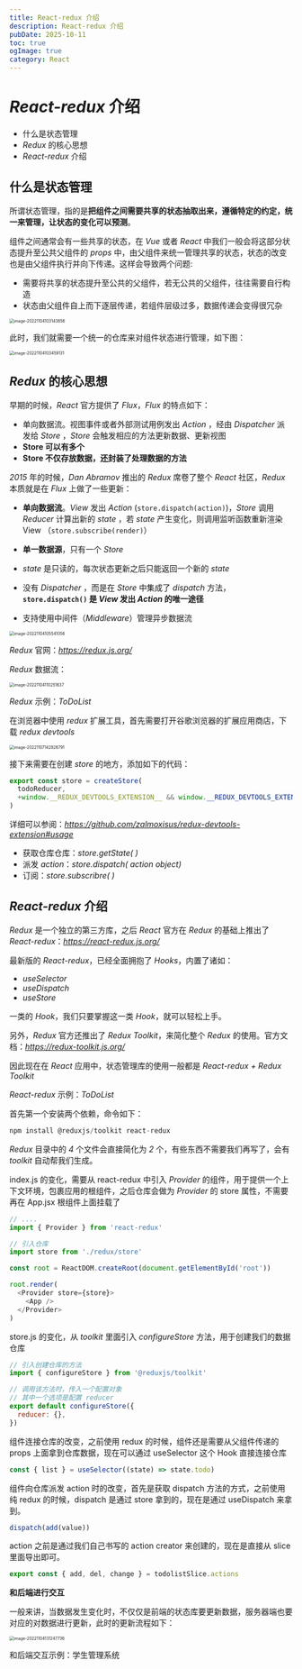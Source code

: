 ```yaml
---
title: React-redux 介绍
description: React-redux 介绍
pubDate: 2025-10-11
toc: true
ogImage: true
category: React
---
```


# _React-redux_ 介绍

- 什么是状态管理
- _Redux_ 的核心思想
- _React-redux_ 介绍

## 什么是状态管理

所谓状态管理，指的是**把组件之间需要共享的状态抽取出来，遵循特定的约定，统一来管理，让状态的变化可以预测**。

组件之间通常会有一些共享的状态，在 _Vue_ 或者 _React_ 中我们一般会将这部分状态提升至公共父组件的 _props_ 中，由父组件来统一管理共享的状态，状态的改变也是由父组件执行并向下传递。这样会导致两个问题:

- 需要将共享的状态提升至公共的父组件，若无公共的父组件，往往需要自行构造
- 状态由父组件自上而下逐层传递，若组件层级过多，数据传递会变得很冗杂

<img
  src="https://xiejie-typora.oss-cn-chengdu.aliyuncs.com/2022-11-04-023144.png"
  alt="image-20221104103143856"
  style="zoom:50%;"
/>

此时，我们就需要一个统一的仓库来对组件状态进行管理，如下图：

<img
  src="https://xiejie-typora.oss-cn-chengdu.aliyuncs.com/2022-11-04-023459.png"
  alt="image-20221104103459131"
  style="zoom:50%;"
/>

## _Redux_ 的核心思想

早期的时候，_React_ 官方提供了 _Flux_，_Flux_ 的特点如下：

- 单向数据流。视图事件或者外部测试用例发出 _Action_ ，经由 _Dispatcher_ 派发给 _Store_ ，_Store_ 会触发相应的方法更新数据、更新视图
- **Store 可以有多个**
- **Store 不仅存放数据，还封装了处理数据的方法**

_2015_ 年的时候，_Dan Abramov_ 推出的 _Redux_ 席卷了整个 _React_ 社区，_Redux_ 本质就是在 _Flux_ 上做了一些更新：

- **单向数据流**。_View_ 发出 _Action_ (`store.dispatch(action)`)，_Store_ 调用 _Reducer_ 计算出新的 _state_ ，若 _state_ 产生变化，则调用监听函数重新渲染 View （`store.subscribe(render)`）

- **单一数据源**，只有一个 _Store_

- _state_ 是只读的，每次状态更新之后只能返回一个新的 _state_

- 没有 _Dispatcher_ ，而是在 _Store_ 中集成了 _dispatch_ 方法，**`store.dispatch()` 是 _View_ 发出 _Action_ 的唯一途径**

- 支持使用中间件（_Middleware_）管理异步数据流

<img
  src="https://xiejie-typora.oss-cn-chengdu.aliyuncs.com/2022-11-04-025541.png"
  alt="image-20221104105541056"
  style="zoom:50%;"
/>

_Redux_ 官网：*https://redux.js.org/*

_Redux_ 数据流：

<img
  src="https://xiejie-typora.oss-cn-chengdu.aliyuncs.com/2022-11-04-030252.png"
  alt="image-20221104110251637"
  style="zoom:50%;"
/>

_Redux_ 示例：_ToDoList_

在浏览器中使用 _redux_ 扩展工具，首先需要打开谷歌浏览器的扩展应用商店，下载 _redux devtools_

<img
  src="https://xiejie-typora.oss-cn-chengdu.aliyuncs.com/2022-11-07-062826.png"
  alt="image-20221107142826791"
  style="zoom:50%;"
/>

接下来需要在创建 _store_ 的地方，添加如下的代码：

```js
export const store = createStore(
  todoReducer,
  +window.__REDUX_DEVTOOLS_EXTENSION__ && window.__REDUX_DEVTOOLS_EXTENSION__()
)
```

详细可以参阅：*https://github.com/zalmoxisus/redux-devtools-extension#usage*

- 获取仓库仓库：_store.getState( )_
- 派发 _action_：_store.dispatch( action object)_
- 订阅：_store.subscribre( )_

## _React-redux_ 介绍

_Redux_ 是一个独立的第三方库，之后 _React_ 官方在 _Redux_ 的基础上推出了 _React-redux_：*https://react-redux.js.org/*

最新版的 _React-redux_，已经全面拥抱了 _Hooks_，内置了诸如：

- _useSelector_
- _useDispatch_
- _useStore_

一类的 _Hook_，我们只要掌握这一类 _Hook_，就可以轻松上手。

另外，_Redux_ 官方还推出了 _Redux Toolkit_，来简化整个 _Redux_ 的使用。官方文档：*https://redux-toolkit.js.org/*

因此现在在 _React_ 应用中，状态管理库的使用一般都是 _React-redux + Redux Toolkit_

_React-redux_ 示例：_ToDoList_

首先第一个安装两个依赖，命令如下：

```js
npm install @reduxjs/toolkit react-redux
```

_Redux_ 目录中的 _4_ 个文件会直接简化为 _2_ 个，有些东西不需要我们再写了，会有 _toolkit_ 自动帮我们生成。

index.js 的变化，需要从 react-redux 中引入 _Provider_ 的组件，用于提供一个上下文环境，包裹应用的根组件，之后仓库会做为 _Provider_ 的 store 属性，不需要再在 App.jsx 根组件上面挂载了

```js
// ....
import { Provider } from 'react-redux'

// 引入仓库
import store from './redux/store'

const root = ReactDOM.createRoot(document.getElementById('root'))

root.render(
  <Provider store={store}>
    <App />
  </Provider>
)
```

store.js 的变化，从 _toolkit_ 里面引入 _configureStore_ 方法，用于创建我们的数据仓库

```js
// 引入创建仓库的方法
import { configureStore } from '@reduxjs/toolkit'

// 调用该方法时，传入一个配置对象
// 其中一个选项是配置 reducer
export default configureStore({
  reducer: {},
})
```

组件连接仓库的改变，之前使用 redux 的时候，组件还是需要从父组件传递的 props 上面拿到仓库数据，现在可以通过 useSelector 这个 Hook 直接连接仓库

```js
const { list } = useSelector((state) => state.todo)
```

组件向仓库派发 action 时的改变，首先是获取 dispatch 方法的方式，之前使用纯 redux 的时候，dispatch 是通过 store 拿到的，现在是通过 useDispatch 来拿到。

```js
dispatch(add(value))
```

action 之前是通过我们自己书写的 action creator 来创建的，现在是直接从 slice 里面导出即可。

```js
export const { add, del, change } = todolistSlice.actions
```

**和后端进行交互**

一般来讲，当数据发生变化时，不仅仅是前端的状态库要更新数据，服务器端也要对应的对数据进行更新，此时的更新流程如下：

<img
  src="https://xiejie-typora.oss-cn-chengdu.aliyuncs.com/2022-11-04-051248.png"
  alt="image-20221104131247736"
  style="zoom:50%;"
/>

和后端交互示例：学生管理系统
